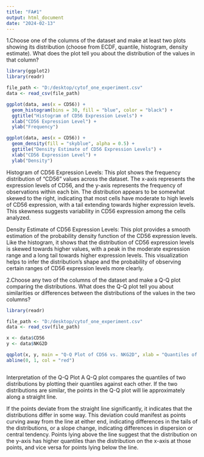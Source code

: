 ---
title: "FA#1"
output: html_document
date: "2024-02-13"
---
1.Choose one of the columns of the dataset and make at least two plots showing its distribution (choose from ECDF, quantile, histogram, density estimate). What does the plot tell you about the distribution of the values in that column?
```{r}
library(ggplot2)
library(readr)

file_path <- "D:/desktop/cytof_one_experiment.csv" 
data <- read_csv(file_path)

ggplot(data, aes(x = CD56)) +
  geom_histogram(bins = 30, fill = "blue", color = "black") +
  ggtitle("Histogram of CD56 Expression Levels") +
  xlab("CD56 Expression Level") +
  ylab("Frequency")

ggplot(data, aes(x = CD56)) +
  geom_density(fill = "skyblue", alpha = 0.5) +
  ggtitle("Density Estimate of CD56 Expression Levels") +
  xlab("CD56 Expression Level") +
  ylab("Density")

```

Histogram of CD56 Expression Levels: This plot shows the frequency distribution of "CD56" values across the dataset. The x-axis represents the expression levels of CD56, and the y-axis represents the frequency of observations within each bin. The distribution appears to be somewhat skewed to the right, indicating that most cells have moderate to high levels of CD56 expression, with a tail extending towards higher expression levels. This skewness suggests variability in CD56 expression among the cells analyzed.

Density Estimate of CD56 Expression Levels: This plot provides a smooth estimation of the probability density function of the CD56 expression levels. Like the histogram, it shows that the distribution of CD56 expression levels is skewed towards higher values, with a peak in the moderate expression range and a long tail towards higher expression levels. This visualization helps to infer the distribution's shape and the probability of observing certain ranges of CD56 expression levels more clearly.


2.Choose any two of the columns of the dataset and make a Q-Q plot comparing the distributions. What does the Q-Q plot tell you about similarities or differences between the distributions of the values in the two columns?

```{r}
library(readr)

file_path <- "D:/desktop/cytof_one_experiment.csv"
data <- read_csv(file_path)

x <- data$CD56
y <- data$NKG2D

qqplot(x, y, main = "Q-Q Plot of CD56 vs. NKG2D", xlab = "Quantiles of CD56", ylab = "Quantiles of NKG2D")
abline(0, 1, col = "red")  



```
Interpretation of the Q-Q Plot
A Q-Q plot compares the quantiles of two distributions by plotting their quantiles against each other. If the two distributions are similar, the points in the Q-Q plot will lie approximately along a straight line.

If the points deviate from the straight line significantly, it indicates that the distributions differ in some way. This deviation could manifest as points curving away from the line at either end, indicating differences in the tails of the distributions, or a slope change, indicating differences in dispersion or central tendency.
Points lying above the line suggest that the distribution on the y-axis has higher quantiles than the distribution on the x-axis at those points, and vice versa for points lying below the line.
